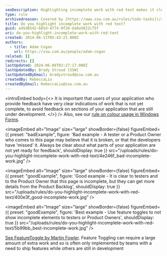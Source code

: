 ```yaml
---
seoDescription: Highlighting incomplete work with red text makes it clear to testers and Product Owners which parts of your application are not yet ready for feedback.
type: rule
archivedreason: Covered by [https://www.ssw.com.au/rules/todo-tasks](/rules/todo-tasks)
title: Do you highlight incomplete work with red text?
guid: a45d8542-685d-4774-9f28-da9a5022c75f
uri: do-you-highlight-incomplete-work-with-red-text
created: 2014-06-11T05:43:21.000Z
authors:
  - title: Adam Cogan
    url: https://ssw.com.au/people/adam-cogan
related: []
redirects: []
lastUpdated: 2024-06-08T03:27:17.000Z
lastUpdatedBy: Brady Stroud [SSW]
lastUpdatedByEmail: bradystroud@ssw.com.au
createdBy: RebeccaLiu
createdByEmail: RebeccaLiu@ssw.com.au
---
```


<introEmbed
  body={<>
It is important that users of your application who provide feedback have very clear indications of work that is not yet complete, to avoid feedback on sections of your application that are still under development.
  </>}
/>
Also, see our [rule on colour usage in Windows Forms](https://www.ssw.com.au/ssw/Standards/rules/rulestobetterwindowsforms.aspx#RedYellowDesigner).

<imageEmbed
  alt="Image"
  size="large"
  showBorder={false}
  figureEmbed={{
    preset: "badExample",
    figure: 'Bad example - A tester or a Product Owner who comes to this page may believe that it is broken, or that the developers have \'missed\' it. Always be clear about what parts of your application are not yet ready for feedback',
    shouldDisplay: true
  }}
  src="/uploads/rules/do-you-highlight-incomplete-work-with-red-text/4e246f_bad-incomplete-work.jpg"
/>

<imageEmbed
  alt="Image"
  size="large"
  showBorder={false}
  figureEmbed={{
    preset: "goodExample",
    figure: 'Good example - It is clear to testers and to the Product Owner that this page is incomplete, but they can get more details from the Product Backlog',
    shouldDisplay: true
  }}
  src="/uploads/rules/do-you-highlight-incomplete-work-with-red-text/400e3f_good-incomplete-work.jpg"
/>

<imageEmbed
  alt="Image"
  size="large"
  showBorder={false}
  figureEmbed={{
    preset: "goodExample",
    figure: 'Best example - Use feature toggles to not show incomplete elements to testers or Product Owners',
    shouldDisplay: true
  }}
  src="/uploads/rules/do-you-highlight-incomplete-work-with-red-text/5b99bb_best-incomplete-work.jpg"
/>

[See FeatureToggle by Martin Fowler](https://martinfowler.com/articles/feature-toggles.html). Feature Toggling can require a large amount of extra work and so is often only implemented by teams with a need to ship features while others are still in development
